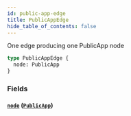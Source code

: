 ```yaml
---
id: public-app-edge
title: PublicAppEdge
hide_table_of_contents: false
---
```



One edge producing one PublicApp node

```graphql
type PublicAppEdge {
  node: PublicApp
}
```


### Fields

#### [`node`](#) ([`PublicApp`](/developers/shared-apis/adminidentity-api/graphql/reference/objects/public-app))






